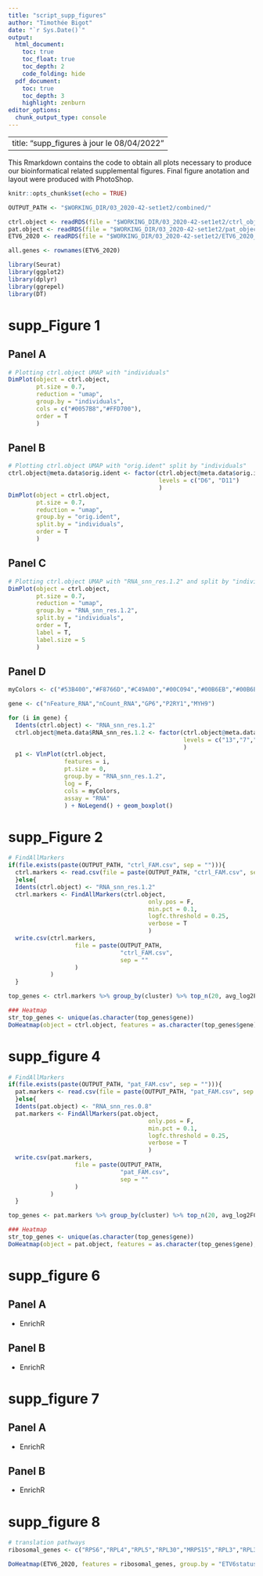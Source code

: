 ```yaml
---
title: "script_supp_figures"
author: "Timothée Bigot"
date: "`r Sys.Date()`"
output:
  html_document:
    toc: true
    toc_float: true
    toc_depth: 2
    code_folding: hide
  pdf_document: 
    toc: true
    toc_depth: 3
    highlight: zenburn
editor_options: 
  chunk_output_type: console
---
```

---
title:  "supp_figures à jour le 08/04/2022"
---

This Rmarkdown contains the code to obtain all plots necessary to produce our bioinformatical related supplemental figures. Final figure anotation and layout were produced with PhotoShop.


```r
knitr::opts_chunk$set(echo = TRUE)
```

```r
OUTPUT_PATH <- "$WORKING_DIR/03_2020-42-set1et2/combined/"

ctrl.object <- readRDS(file = "$WORKING_DIR/03_2020-42-set1et2/ctrl_object.rds")
pat.object <- readRDS(file = "$WORKING_DIR/03_2020-42-set1et2/pat_object.rds")
ETV6_2020 <- readRDS(file = "$WORKING_DIR/03_2020-42-set1et2/ETV6_2020_regressed_final.rds")

all.genes <- rownames(ETV6_2020)

library(Seurat)
library(ggplot2)
library(dplyr)
library(ggrepel)
library(DT)
```

# supp_Figure 1 {.tabset}
## Panel A
```r
# Plotting ctrl.object UMAP with "individuals"
DimPlot(object = ctrl.object,
        pt.size = 0.7,
        reduction = "umap",
        group.by = "individuals",
        cols = c("#0057B8","#FFD700"),
        order = T
        )
```

## Panel B
```r
# Plotting ctrl.object UMAP with "orig.ident" split by "individuals"
ctrl.object@meta.data$orig.ident <- factor(ctrl.object@meta.data$orig.ident,
                                           levels = c("D6", "D11")
                                           )
DimPlot(object = ctrl.object,
        pt.size = 0.7,
        reduction = "umap",
        group.by = "orig.ident",
        split.by = "individuals",
        order = T
        )
```

## Panel C
```r
# Plotting ctrl.object UMAP with "RNA_snn_res.1.2" and split by "individuals"
DimPlot(object = ctrl.object,
        pt.size = 0.7,
        reduction = "umap",
        group.by = "RNA_snn_res.1.2",
        split.by = "individuals",
        order = T,
        label = T,
        label.size = 5
        )

```

## Panel D
```r
myColors <- c("#53B400","#F8766D","#C49A00","#00C094","#00B6EB","#00B6EB","#00B6EB","#00B6EB","#00B6EB","#A58AFF","#A58AFF","#A58AFF","#A58AFF","#A58AFF","#FB61D7")

gene <- c("nFeature_RNA","nCount_RNA","GP6","P2RY1","MYH9")

for (i in gene) {
  Idents(ctrl.object) <- "RNA_snn_res.1.2"
  ctrl.object@meta.data$RNA_snn_res.1.2 <- factor(ctrl.object@meta.data$RNA_snn_res.1.2,
                                                  levels = c("13","7","11","10","9","5","4","0","2","1","3","6","8","12","14")
                                                  )
  p1 <- VlnPlot(ctrl.object,
                features = i,
                pt.size = 0,
                group.by = "RNA_snn_res.1.2",
                log = F,
                cols = myColors,
                assay = "RNA"
                ) + NoLegend() + geom_boxplot()
```

# supp_Figure 2
```r
# FindAllMarkers
if(file.exists(paste(OUTPUT_PATH, "ctrl_FAM.csv", sep = ""))){
  ctrl.markers <- read.csv(file = paste(OUTPUT_PATH, "ctrl_FAM.csv", sep = ""))
  }else{
  Idents(ctrl.object) <- "RNA_snn_res.1.2"
  ctrl.markers <- FindAllMarkers(ctrl.object,
                                        only.pos = F,
                                        min.pct = 0.1,
                                        logfc.threshold = 0.25,
                                        verbose = T
                                        )
  write.csv(ctrl.markers,
                   file = paste(OUTPUT_PATH,
                                "ctrl_FAM.csv",
                                sep = ""
                   )
            )
  }

top_genes <- ctrl.markers %>% group_by(cluster) %>% top_n(20, avg_log2FC)

### Heatmap
str_top_genes <- unique(as.character(top_genes$gene))
DoHeatmap(object = ctrl.object, features = as.character(top_genes$gene),group.by = "RNA_snn_res.1.2", group.bar = T, label = T,size = 5, draw.lines = T, lines.width = 10,group.bar.height = 0.02)
```

# supp_figure 4
```r
# FindAllMarkers
if(file.exists(paste(OUTPUT_PATH, "pat_FAM.csv", sep = ""))){
  pat.markers <- read.csv(file = paste(OUTPUT_PATH, "pat_FAM.csv", sep = ""))
  }else{
  Idents(pat.object) <- "RNA_snn_res.0.8"
  pat.markers <- FindAllMarkers(pat.object,
                                        only.pos = F,
                                        min.pct = 0.1,
                                        logfc.threshold = 0.25,
                                        verbose = T
                                        )
  write.csv(pat.markers,
                   file = paste(OUTPUT_PATH,
                                "pat_FAM.csv",
                                sep = ""
                   )
            )
  }

top_genes <- pat.markers %>% group_by(cluster) %>% top_n(20, avg_log2FC)

### Heatmap
str_top_genes <- unique(as.character(top_genes$gene))
DoHeatmap(object = pat.object, features = as.character(top_genes$gene),group.by = "RNA_snn_res.0.8", group.bar = T, label = T,size = 5, draw.lines = T, lines.width = 10,group.bar.height = 0.02)
```

# supp_figure 6

## Panel A

* EnrichR

## Panel B

* EnrichR

# supp_figure 7

## Panel A

* EnrichR

## Panel B

* EnrichR

# supp_figure 8
```r
# translation pathways
ribosomal_genes <- c("RPS6","RPL4","RPL5","RPL30","MRPS15","RPL3","RPL32","RPL31","RPL34","RPLP1","RPLP0","RPL8","RPL10A","RPL9","RPL6","RPL7","RPS15","EEF1B2","RPS4X","RPS14","RPL7A","MTRF1","RPS16","EEF2K","RPS19","RPL18A","RPS18","RPL36","RPLP2","RPL38","RPL37","RPS11","RPL39","RPS10","RPS13","RPS9","RPL21","RPS7","RPS8","RPS5","RPL22","DRPS","RPL13A","RPSA","RPS3A","EEF1A1","EEF1G","EEF1D","NOA1","RPL37A","RPL24","RPL27","RPL26","RPL29","RPL28","MRRF","RPL12","RPL11","MRPL16","RPL36A","RPS4Y1","GSPT2","MRPL10","RPS15A","RPL14","RPS3","RPL13","RPL15","RPL18","RPS27A","RPL17","EIF4B","RPL19","RPL41","MTERF4","GATC","RPL35A","RPL23A","EEF2","HARS2","RPS25","RPS28","RPS27","QARS","TNIP1","RPS29","RPL27A","RPS20","RPS21","RSL24D1","RPS24","RPS23")

DoHeatmap(ETV6_2020, features = ribosomal_genes, group.by = "ETV6status", assay = "RNA", slot = "scale.data", label = T, raster = F, cells = rownames(ETV6_2020@meta.data[ETV6_2020@meta.data$celltypes == "MkP_Mk",]), ) + scale_fill_gradientn(colors = c("blue","white","red"))
```
